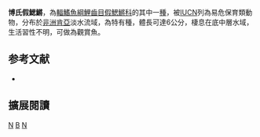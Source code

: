 {{Speciesbox 
| taxon = Nothobranchius bojiensis
| status = VU
| status_system = IUCN3.1
| authority =  [[Wildekamp|Wildekamp]] & [[Haas|Haas]], 1992
| synonyms = 
}}
'''博氏假鰓鱂'''，為[[輻鰭魚綱|輻鰭魚綱]][[鯉齒目|鯉齒目]][[假鰓鱂科|假鰓鱂科]]的其中一[[種|種]]，被[[IUCN|IUCN]]列為易危保育類動物，分布於[[非洲|非洲]][[肯亞|肯亞]]淡水流域，為特有種，體長可達6公分，棲息在底中層水域，生活習性不明，可做為觀賞魚。

==参考文献==
*{{FishBase_species|genus=Nothobranchius|species=bojiensis|year=2014|month=8}}
== 擴展閱讀 ==
{{refbegin}}
{{wikispecies-inline|Nothobranchius bojiensis|博氏假鰓鱂}}
{{refend}}
{{Taxonbar|from=Q2247976}}

[[Category:觀賞魚|N]]
[[Category:假鰓鱂屬|B]]
[[Category:1992年描述的鱼类|N]]

{{魚類小作品}}